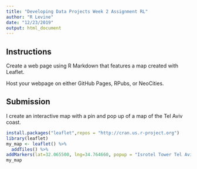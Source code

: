 ```yaml
---
title: "Developing Data Projects Week 2 Assignment RL"
author: "R Levine"
date: "12/23/2019"
output: html_document
---
```


## Instructions
Create a web page using R Markdown that features a map created with Leaflet.

Host your webpage on either GitHub Pages, RPubs, or NeoCities.

## Submission
I create an interactive map with a pin and pop up of a map of the Tel Aviv coast.

```r
install.packages("leaflet",repos = "http://cran.us.r-project.org")
library(leaflet)
my_map <- leaflet() %>%
  addTiles() %>%
addMarkers(lat=32.065500, lng=34.764660, popup = "Isrotel Tower Tel Aviv")
my_map
```

